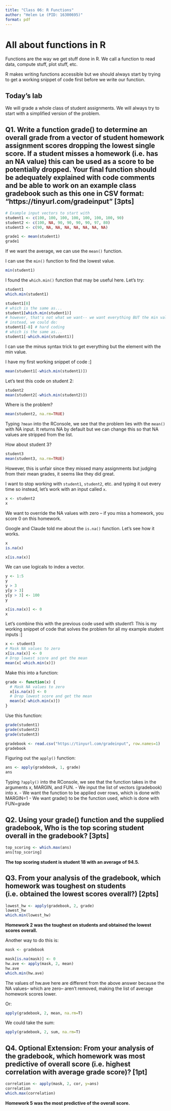 ```yaml
---
title: "Class 06: R Functions"
author: "Helen Le (PID: 16300695)"
format: pdf
---
```


# All about functions in R

Functions are the way we get stuff done in R. We call a function to read data, compute stuff, plot stuff, etc.

R makes writing functions accessible but we should always start by trying to get a working snippet of code first before we write our function.

## Today's lab

We will grade a whole class of student assignments. We will always try to start with a simplified version of the problem.

## Q1. Write a function grade() to determine an overall grade from a vector of student homework assignment scores dropping the lowest single score. If a student misses a homework (i.e. has an NA value) this can be used as a score to be potentially dropped. Your final function should be adequately explained with code comments and be able to work on an example class gradebook such as this one in CSV format: “https://tinyurl.com/gradeinput” [3pts]

```r
# Example input vectors to start with
student1 <- c(100, 100, 100, 100, 100, 100, 100, 90)
student2 <- c(100, NA, 90, 90, 90, 90, 97, 80)
student3 <- c(90, NA, NA, NA, NA, NA, NA, NA)

grade1 <- mean(student1)
grade1
```

If we want the average, we can use the `mean()` function.

I can use the `min()` function to find the lowest value.

```r
min(student1)
```

I found the `which.min()` function that may be useful here. Let's try:

```r
student1
which.min(student1)
```
```r
student1[8]
# which is the same as...
student1[which.min(student1)]
# however, that's not what we want-- we want everything BUT the min value
# instead, we could do:
student1[-8] # hard coding
# which is the same as...
student1[-which.min(student1)]
```
I can use the minus syntax trick to get everything but the element with the min value.

I have my first working snippet of code :]
```r
mean(student1[-which.min(student1)])
```

Let's test this code on student 2:
```r
student2
mean(student2[-which.min(student2)])
```

Where is the problem?
```r
mean(student2, na.rm=TRUE)
```
Typing `?mean` into the RConsole, we see that the problem lies with the `mean()` with NA input. It returns NA by default but we can change this so that NA values are stripped from the list.

How about student 3?
```r
student3
mean(student3, na.rm=TRUE)
```
However, this is unfair since they missed many assignments but judging from their mean grades, it seems like they did great.

I want to stop working with `student1`, `student2`, etc. and typing it out every time so instead, let's work with an input called `x`.

```r
x <- student2
x

```

We want to override the NA values with zero -- if you miss a homework, you score 0 on this homework.

Google and Claude told me about the `is.na()` function. Let's see how it works.

```r
x
is.na(x)
```

```r
x[is.na(x)]
```

We can use logicals to index a vector.

```r
y <- 1:5
y
y > 3
y[y > 3]
y[y > 3] <- 100
y
```

```r
x[is.na(x)] <- 0
x
```

Let's combine this with the previous code used with student1:
This is my working snippet of code that solves the problem for all my example student inputs :]
```r
x <- student3
# Mask NA values to zero
x[is.na(x)] <- 0
# Drop lowest score and get the mean
mean(x[-which.min(x)])
```

Make this into a function:
```r
grade <- function(x) {
  # Mask NA values to zero
  x[is.na(x)] <- 0
  # Drop lowest score and get the mean
  mean(x[-which.min(x)])
}
```


Use this function:
```r
grade(student1)
grade(student2)
grade(student3)
```

```r
gradebook <- read.csv("https://tinyurl.com/gradeinput", row.names=1)
gradebook
```

Figuring out the `apply()` function:
```r
ans <- apply(gradebook, 1, grade)
ans
```
Typing `?apply()` into the RConsole, we see that the function takes in the arguments x, MARGIN, and FUN. 
- We input the list of vectors (gradebook) into x.
- We want the function to be applied over rows, which is done with MARGIN=1
- We want grade() to be the function used, which is done with FUN=grade

## Q2. Using your grade() function and the supplied gradebook, Who is the top scoring student overall in the gradebook? [3pts]

```r
top_scoring <- which.max(ans)
ans[top_scoring]
```

**The top scoring student is student 18 with an average of 94.5.**

## Q3. From your analysis of the gradebook, which homework was toughest on students (i.e. obtained the lowest scores overall?) [2pts]

```r
lowest_hw <- apply(gradebook, 2, grade)
lowest_hw
which.min(lowest_hw)
```
**Homework 2 was the toughest on students and obtained the lowest scores overall.**

Another way to do this is:
```r
mask <- gradebook

mask[is.na(mask)] <- 0
hw.ave <- apply(mask, 2, mean)
hw.ave
which.min(hw.ave)
```
The values of hw.ave here are different from the above answer because the NA values-- which are zero-- aren't removed, making the list of average homework scores lower.

Or:
```r
apply(gradebook, 2, mean, na.rm=T)
```

We could take the sum:
```r
apply(gradebook, 2, sum, na.rm=T)
```


## Q4. Optional Extension: From your analysis of the gradebook, which homework was most predictive of overall score (i.e. highest correlation with average grade score)? [1pt]

```r
correlation <- apply(mask, 2, cor, y=ans)
correlation
which.max(correlation)
```
**Homework 5 was the most predictive of the overall score.**

